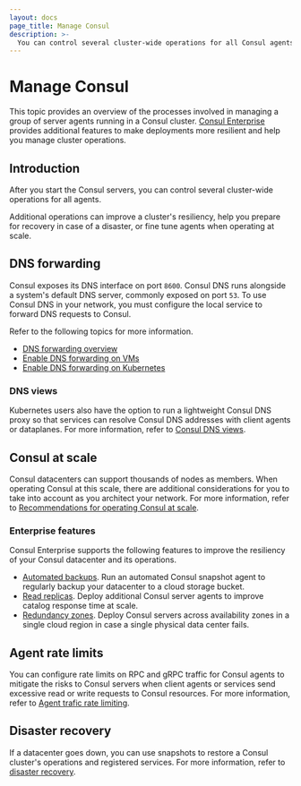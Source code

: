 ```yaml
---
layout: docs
page_title: Manage Consul
description: >-
  You can control several cluster-wide operations for all Consul agents. Learn about Consul operations and how to configure their underlying infrastructure, including DNS forwarding and operations at scale.
---
```


# Manage Consul

This topic provides an overview of the processes involved in managing a group of server agents running in a Consul cluster. [Consul Enterprise](/consul/docs/enterprise) provides additional features to make deployments more resilient and help you manage cluster operations.

## Introduction

After you start the Consul servers, you can control several cluster-wide operations for all agents.

Additional operations can improve a cluster's resiliency, help you prepare for recovery in case of a disaster, or fine tune agents when operating at scale.

## DNS forwarding

Consul exposes its DNS interface on port `8600`. Consul DNS runs alongside a system's default DNS server, commonly exposed on port `53`. To use Consul DNS in your network, you must configure the local service to forward DNS requests to Consul.

Refer to the following topics for more information.

- [DNS forwarding overview](/consul/docs/manage/dns/forwarding)
- [Enable DNS forwarding on VMs](/consul/docs/manage/dns/forwarding/enable)
- [Enable DNS forwarding on Kubernetes](/consul/docs/manage/dns/forwarding/k8s)

### DNS views

Kubernetes users also have the option to run a lightweight Consul DNS proxy so that services can resolve Consul DNS addresses with client agents or dataplanes. For more information, refer to [Consul DNS views](/consul/docs/manage/dns/views).

## Consul at scale

Consul datacenters can support thousands of nodes as members. When operating Consul at this scale, there are additional considerations for you to take into account as you architect your network. For more information, refer to [Recommendations for operating Consul at scale](/consul/docs/manage/scale).

### Enterprise features

Consul Enterprise supports the following features to improve the resiliency of your Consul datacenter and its operations.

- [Automated backups](/consul/docs/manage/automated-backup). Run an automated Consul snapshot agent to regularly backup your datacenter to a cloud storage bucket.
- [Read replicas](/consul/docs/manage/scale/read-replica). Deploy additional Consul server agents to improve catalog response time at scale.
- [Redundancy zones](/consul/docs/manage/redundancy-zone). Deploy Consul servers across availability zones in a single cloud region in case a single physical data center fails.

## Agent rate limits

You can configure rate limits on RPC and gRPC traffic for Consul agents to mitigate the risks to Consul servers when client agents or services send excessive read or write requests to Consul resources. For more information, refer to [Agent trafic rate limiting](/consul/docs/manage/rate-limit).

## Disaster recovery

If a datacenter goes down, you can use snapshots to restore a Consul cluster's operations and registered services. For more information, refer to [disaster recovery](/consul/docs/disaster-recovery).